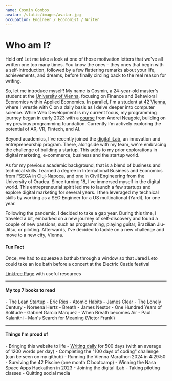 ```yaml
---
name: Cosmin Gombos
avatar: /static/images/avatar.jpg
occupation: Engineer / Economist / Writer
---
```


<h1>Who am I?</h1>
Hold on! Let me take a look at one of those motivation letters that we've all written one too many times.
You know the ones – they ones that begin with a self-introduction, followed by a few flattering remarks about your life, achievements, and dreams,
before finally circling back to the real reason for writing.

So, let me introduce myself! My name is Cosmin, a 24-year-old master's student at the <a href="https://www.univie.ac.at/en/">University of Vienna</a>, focusing on Finance and Behavioral Economics within Applied Economics.  In parallel, I'm a student at <a href="https://www.42vienna.com/">42 Vienna</a>, where I wrestle with C on a daily basis as I delve deeper into computer science. While Web Development is my current focus, my programming journey began in early 2023 with a <a href="https://zerotomastery.io/courses/coding-bootcamp/">course</a> from Andrei Neagoie, building on my previous programming foundation. Currently I'm actively exploring the potential of AR, VR, Fintech, and AI. 

Beyond academics, I've recently joined the <a href="https://ilabs.univie.ac.at/">digital iLab</a>, an innovation and entrepreneurship program. There, alongside with my team, we're embracing the challenge of building a startup. This adds to my prior explorations in digital marketing, e-commerce, business and the startup world.

As for my previous academic background, that is a blend of business and technical skills. I earned a degree in International Business and Economics from FSEGA in Cluj-Napoca, and one in Civil Engineering from the University of Oradea.
Since turning 18, I've immersed myself in the digital world. This entrepreneurial spirit led me to launch a few startups and explore digital marketing for several years. I then leveraged my technical skills by working as a SEO Engineer for a US multinational (Yardi), for one year.

Following the pandemic, I decided to take a gap year. During this time, I traveled a bit, embarked on a new journey of self-discovery and found a couple of new passions, such as programming, playing guitar, Brazilian Jiu-Jitsu, or piloting. Afterwards, I've decided to tackle on a new challenge and move to a new city, Vienna.  

<h4>Fun Fact </h4>
Once, we had to squeeze a bathub through a window so that Jared Leto could take an ice bath before a concert at the Electric Castle festival

<a href="https://linktr.ee/gombosc">Linktree Page</a> with useful resources
___

<h4>My top 7 books to read</h4>
- The Lean Startup - Eric Ries
- Atomic Habits - James Clear
- The Lonely Century - Noreena Hertz
- Breath - James Nestor
- One Hundred Years of Solitude - Gabriel Garcia Marquez
- When Breath becomes Air - Paul Kalanithi
- Man's Search for Meaning (Victor Frankl)

___

<h4>Things I'm proud of</h4>
- Bringing this website to life
- <a href="https://750words.com/">Writing daily</a> for 500 days (with an average of 1200 words per day)
- Completing the "100 days of coding" challenge (can be seen on my github)
- Running the Vienna Marathon 2024 in 4:29:50
- Surviving the 42 Piscine (one month C bootcamp)
- Winning the Nasa Space Apps Hackathon in 2023
- Joining the digital iLab
- Taking piloting classes
- Quitting social media




